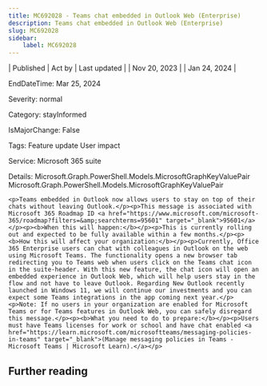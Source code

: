 ```yaml
---
title: MC692028 - Teams chat embedded in Outlook Web (Enterprise)
description: Teams chat embedded in Outlook Web (Enterprise)
slug: MC692028
sidebar:
    label: MC692028
---
```



| Published | Act by | Last updated |
| Nov 20, 2023 |  | Jan 24, 2024 |

EndDateTime: Mar 25, 2024

Severity: normal

Category: stayInformed

IsMajorChange: False

Tags: Feature update User impact

Service: Microsoft 365 suite

Details: Microsoft.Graph.PowerShell.Models.MicrosoftGraphKeyValuePair Microsoft.Graph.PowerShell.Models.MicrosoftGraphKeyValuePair

```
<p>Teams embedded in Outlook now allows users to stay on top of their chats without leaving Outlook.</p><p>This message is associated with Microsoft 365 Roadmap ID <a href="https://www.microsoft.com/microsoft-365/roadmap?filters=&amp;searchterms=95601" target="_blank">95601</a></p><p><b>When this will happen:</b></p><p>This is currently rolling out and expected to be fully available within a few months.</p><p><b>How this will affect your organization:</b></p><p>Currently, Office 365 Enterprise users can chat with colleagues in Outlook on the web using Microsoft Teams. The functionality opens a new browser tab redirecting you to Teams web when users click on the Teams chat icon in the suite-header. With this new feature, the chat icon will open an embedded experience in Outlook Web, which will help users stay in the flow and not have to leave Outlook. Regarding New Outlook recently launched in Windows 11, we will continue our investments and you can expect some Teams integrations in the app coming next year.</p><p>Note: If no users in your organization are enabled for Microsoft Teams or for Teams features in Outlook Web, you can safely disregard this message.</p><p><b>What you need to do to prepare:</b></p><p>Users must have Teams licenses for work or school and have chat enabled <a href="https://learn.microsoft.com/microsoftteams/messaging-policies-in-teams" target="_blank">(Manage messaging policies in Teams - Microsoft Teams | Microsoft Learn).</a></p>
```

## Further reading

